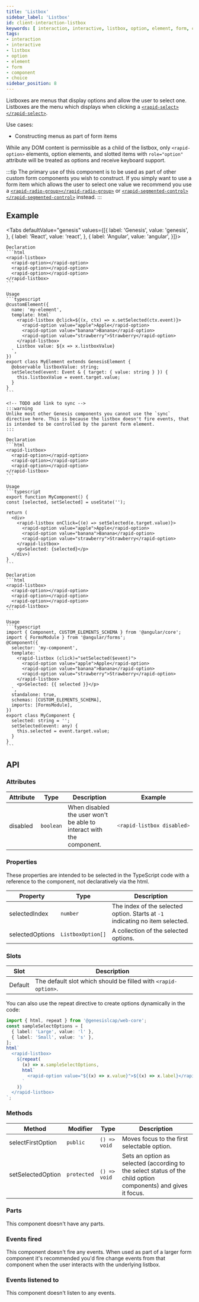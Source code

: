```yaml
---
title: 'Listbox'
sidebar_label: 'Listbox'
id: client-interaction-listbox
keywords: [ interaction, interactive, listbox, option, element, form, component, choice ]
tags:
- interaction
- interactive
- listbox
- option
- element
- form
- component
- choice
sidebar_position: 8
---
```



Listboxes are menus that display options and allow the user to select one. Listboxes are  the menu which displays when clicking a [`<rapid-select></rapid-select>`](../../forms/form-inputs/client-interaction-select).

Use cases:
* Constructing menus as part of form items

While any DOM content is permissible as a child of the listbox, only `<rapid-option>` elements, option elements, and slotted items with `role="option"` attribute will be treated as options and receive keyboard support.

:::tip
The primary use of this component is to be used as part of other custom form components you wish to construct. If you simply want to use a form item which allows the user to select one value we recommend you use a [`<rapid-radio-group></rapid-radio-group>`](../../forms/form-inputs/client-interaction-radio-group) or [`<rapid-segmented-control></rapid-segmented-control>`](../../forms/form-layout/client-interaction-segmented-control/) instead.
:::

## Example
<ListboxDemo />

<Tabs defaultValue="genesis" values={[{ label: 'Genesis', value: 'genesis', }, { label: 'React', value: 'react', }, { label: 'Angular', value: 'angular', }]}>

  <TabItem value="genesis">

    Declaration
    ```html
    <rapid-listbox>
      <rapid-option></rapid-option>
      <rapid-option></rapid-option>
      <rapid-option></rapid-option>
    </rapid-listbox>
    ```

    Usage
    ```typescript
    @customElement({
      name: 'my-element',
      template: html`
        <rapid-listbox @click=${(x, ctx) => x.setSelected(ctx.event)}>
          <rapid-option value="apple">Apple</rapid-option>
          <rapid-option value="banana">Banana</rapid-option>
          <rapid-option value="strawberry">Strawberry</rapid-option>
        </rapid-listbox>
        Listbox value: ${x => x.listboxValue}
      `,
    })
    export class MyElement extends GenesisElement {
      @observable listboxValue: string;
      setSelected(event: Event & { target: { value: string } }) {
        this.listboxValue = event.target.value;
      }
    }
    ```

    <!-- TODO add link to sync -->
    :::warning
    Unlike most other Genesis components you cannot use the `sync` directive here. This is because the listbox doesn't fire events, that is intended to be controlled by the parent form element.
    :::

  </TabItem>
  <TabItem value="react">

    Declaration
    ```html
    <rapid-listbox>
      <rapid-option></rapid-option>
      <rapid-option></rapid-option>
      <rapid-option></rapid-option>
    </rapid-listbox>
    ```

    Usage
    ```typescript
    export function MyComponent() {
    const [selected, setSelected] = useState('');

    return (
      <div>
        <rapid-listbox onClick={(e) => setSelected(e.target.value)}>
          <rapid-option value="apple">Apple</rapid-option>
          <rapid-option value="banana">Banana</rapid-option>
          <rapid-option value="strawberry">Strawberry</rapid-option>
        </rapid-listbox>
        <p>Selected: {selected}</p>
      </div>)
    }
    ```
  </TabItem>
  <TabItem value="angular">

    Declaration
    ```html
    <rapid-listbox>
      <rapid-option></rapid-option>
      <rapid-option></rapid-option>
      <rapid-option></rapid-option>
    </rapid-listbox>
    ```

    Usage
    ```typescript
    import { Component, CUSTOM_ELEMENTS_SCHEMA } from '@angular/core';
    import { FormsModule } from '@angular/forms';
    @Component({
      selector: 'my-component',
      template: `
        <rapid-listbox (click)="setSelected($event)">
          <rapid-option value="apple">Apple</rapid-option>
          <rapid-option value="banana">Banana</rapid-option>
          <rapid-option value="strawberry">Strawberry</rapid-option>
        </rapid-listbox>
        <p>Selected: {{ selected }}</p>
      `,
      standalone: true,
      schemas: [CUSTOM_ELEMENTS_SCHEMA],
      imports: [FormsModule],
    })
    export class MyComponent {
      selected: string = '';
      setSelected(event: any) {
        this.selected = event.target.value;
      }
    }
    ```
  </TabItem>
</Tabs>

## API

### Attributes

<table>
    <thead>
        <tr>
            <th>Attribute</th>
            <th>Type</th>
            <th>Description</th>
            <th>Example</th>
        </tr>
    </thead>
    <tbody>
        <tr>
            <td>disabled</td>
            <td><code>boolean</code></td>
            <td>When disabled the user won't be able to interact with the component.</td>
<td>

```typescript
<rapid-listbox disabled>
```

</td>
        </tr>
    </tbody>
</table>

### Properties

These properties are intended to be selected in the TypeScript code with a reference to the component, not declaratively via the html.

|Property|Type|Description|
|---|---|---|
|selectedIndex|`number`|The index of the selected option. Starts at `-1` indicating no item selected.|
|selectedOptions|`ListboxOption[]`|A collection of the selected options.|

### Slots

| Slot | Description |
| --- | --- |
| Default | The default slot which should be filled with `<rapid-option>`. |

<Options />

You can also use the repeat directive to create options dynamically in the code:

```typescript
import { html, repeat } from '@genesislcap/web-core';
const sampleSelectOptions = [
  { label: 'Large', value: 'l' },
  { label: 'Small', value: 's' },
];
html`
  <rapid-listbox>
    ${repeat(
      (x) => x.sampleSelectOptions,
      html`
        <rapid-option value="${(x) => x.value}">${(x) => x.label}</rapid-option>
      `
    )}
  </rapid-listbox>
`;
```

### Methods

|Method|Modifier|Type|Description|
|---|---|---|---|
|selectFirstOption|`public`|`() => void`|Moves focus to the first selectable option.|
|setSelectedOption|`protected`|`() => void`|Sets an option as selected (according to the select status of the child option components) and gives it focus.|

### Parts

This component doesn't have any parts.

### Events fired

This component doesn't fire any events. When used as part of a larger form component it's recommended you'd fire change events from that component when the user interacts with the underlying listbox.

### Events listened to

This component doesn't listen to any events.

